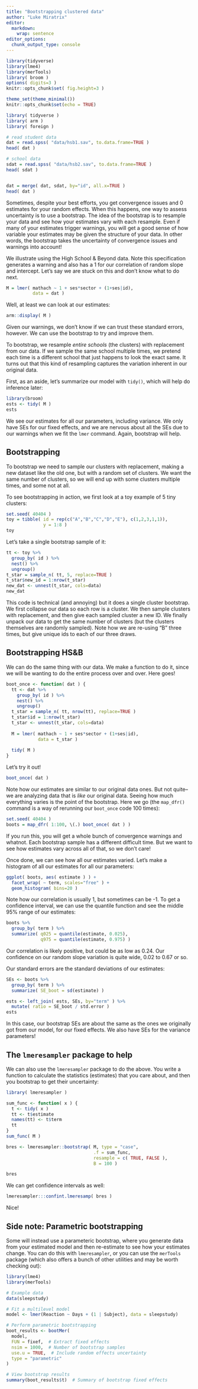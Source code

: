 ```yaml
---
title: "Bootstrapping clustered data"
author: "Luke Miratrix"
editor: 
  markdown: 
    wrap: sentence
editor_options: 
  chunk_output_type: console
---
```



```r
library(tidyverse)
library(lme4)
library(merTools)
library( broom )
options( digits=3 )
knitr::opts_chunk$set( fig.height=3 )

theme_set(theme_minimal())
knitr::opts_chunk$set(echo = TRUE)

library( tidyverse )
library( arm )
library( foreign )

# read student data
dat = read.spss( "data/hsb1.sav", to.data.frame=TRUE )
head( dat )

# school data
sdat = read.spss( "data/hsb2.sav", to.data.frame=TRUE )
head( sdat )


dat = merge( dat, sdat, by="id", all.x=TRUE )
head( dat )
```

Sometimes, despite your best efforts, you get convergence issues and 0 estimates for your random effects.
When this happens, one way to assess uncertainty is to use a bootstrap.
The idea of the bootstrap is to resample your data and see how your estimates vary with each resample.
Even if many of your estimates trigger warnings, you will get a good sense of how variable your estimates may be given the structure of your data.
In other words, the bootstrap takes the uncertainty of convergence issues and warnings into account!

We illustrate using the High School & Beyond data.
Note this specification generates a warning and also has a 1 for our correlation of random slope and intercept.
Let's say we are stuck on this and don't know what to do next.

```r
M = lmer( mathach ~ 1 + ses*sector + (1+ses|id),
          data = dat )
```

Well, at least we can look at our estimates:
```r
arm::display( M )
```

Given our warnings, we don't know if we can trust these standard errors, however.
We can use the bootstrap to try and improve them.

To bootstrap, we resample _entire schools_ (the clusters) with replacement from our data.
If we sample the same school multiple times, we pretend each time is a different school that just happens to look the exact same.
It turns out that this kind of resampling captures the variation inherent in our original data.

First, as an aside, let's summarize our model with `tidy()`, which will help do inference later:

```r
library(broom)
ests <- tidy( M )
ests
```

We see our estimates for all our parameters, including variance.
We only have SEs for our fixed effects, and we are nervous about all the SEs due to our warnings when we fit the `lmer` command.
Again, bootstrap will help.

## Bootstrapping
To bootstrap we need to sample our clusters with replacement, making a new dataset like the old one, but with a random set of clusters.
We want the same number of clusters, so we will end up with some clusters multiple times, and some not at all.

To see bootstrapping in action, we first look at a toy example of 5 tiny clusters:

```r
set.seed( 40404 )
toy = tibble( id = rep(c("A","B","C","D","E"), c(1,2,3,1,1)),
              y = 1:8 )
toy
```

Let's take a single bootstrap sample of it:
```r
tt <- toy %>%
  group_by( id ) %>%
  nest() %>%
  ungroup()
t_star = sample_n( tt, 5, replace=TRUE )
t_star$new_id = 1:nrow(t_star)
new_dat <- unnest(t_star, cols=data)
new_dat
```

This code is technical (and annoying) but it does a single cluster bootstrap.
We first collapse our data so each row is a cluster.
We then sample clusters with replacement, and then give each sampled cluster a new ID.
We finally unpack our data to get the same number of clusters (but the clusters themselves are randomly sampled).
Note how we are re-using "B" three times, but give unique ids to each of our three draws.

## Bootstrapping HS&B

We can do the same thing with our data.
We make a function to do it, since we will be wanting to do the entire process over and over.
Here goes!

```r
boot_once <- function( dat ) {
  tt <- dat %>%
    group_by( id ) %>%
    nest() %>%
    ungroup()
  t_star = sample_n( tt, nrow(tt), replace=TRUE )
  t_star$id = 1:nrow(t_star)
  t_star <- unnest(t_star, cols=data)
  
  M = lmer( mathach ~ 1 + ses*sector + (1+ses|id),
            data = t_star )
  
  tidy( M )
}
```

Let's try it out!

```r
boot_once( dat )
```
Note how our estimates are similar to our original data ones.
But not quite--we are analyzing data that is _like_ our original data.
Seeing how much everything varies is the point of the bootstrap.
Here we go (the `map_dfr()` command is a way of rerunning our `boot_once` code 100 times):

```r
set.seed( 40404 )
boots = map_dfr( 1:100, \(.) boot_once( dat ) )
```

If you run this, you will get a whole bunch of convergence warnings and whatnot. Each bootstrap sample has a different difficult time.  But we want to see how estimates vary across all of that, so we don't care!

Once done, we can see how all our estimates varied.
Let's make a histogram of all our estimates for all our parameters:
```r
ggplot( boots, aes( estimate ) ) +
  facet_wrap( ~ term, scales="free" ) +
  geom_histogram( bins=20 )
```

Note how our correlation is usually 1, but sometimes can be -1.  To get a confidence interval, we can use the quantile function and see the middle 95% range of our estimates:
```r
boots %>%
  group_by( term ) %>%
  summarize( q025 = quantile(estimate, 0.025),
             q975 = quantile(estimate, 0.975) )
```

Our correlation is likely positive, but could be as low as 0.24.
Our confidence on our random slope variation is quite wide, 0.02 to 0.67 or so.

Our standard errors are the standard deviations of our estimates:

```r
SEs <- boots %>%
  group_by( term ) %>%
  summarize( SE_boot = sd(estimate) )

ests <- left_join( ests, SEs, by="term" ) %>%
  mutate( ratio = SE_boot / std.error )
ests
```

In this case, our bootstrap SEs are about the same as the ones we originally got from our model, for our fixed effects.
We also have SEs for the variance parameters!

## The `lmeresampler` package to help

We can also use the `lmeresampler` package to do the above.
You write a function to calculate the statistics (estimates) that you care about, and then you bootstrap to get their uncertainty:

```r
library( lmeresampler )

sum_func <- function( x ) {
  t <- tidy( x )
  tt <- t$estimate
  names(tt) <- t$term
  tt
}
sum_func( M )

bres <- lmeresampler::bootstrap( M, type = "case", 
                                 .f = sum_func,
                                 resample = c( TRUE, FALSE ),
                                 B = 100 )

bres
```

We can get confidence intervals as well:

```r
lmeresampler:::confint.lmeresamp( bres )
```

Nice!  


## Side note: Parametric bootstrapping

Some will instead use a parameteric bootstrap, where you generate data from your estimated model and then re-estimate to see how your estimates change.
You can do this with `lmeresampler`, or you can use the `merTools` package (which also offers a bunch of other utilities and may be worth checking out):

```r
library(lme4)
library(merTools)

# Example data
data(sleepstudy)

# Fit a multilevel model
model <- lmer(Reaction ~ Days + (1 | Subject), data = sleepstudy)

# Perform parametric bootstrapping
boot_results <- bootMer(
  model,
  FUN = fixef,  # Extract fixed effects
  nsim = 1000,  # Number of bootstrap samples
  use.u = TRUE,  # Include random effects uncertainty
  type = "parametric"
)

# View bootstrap results
summary(boot_results$t)  # Summary of bootstrap fixed effects
```




